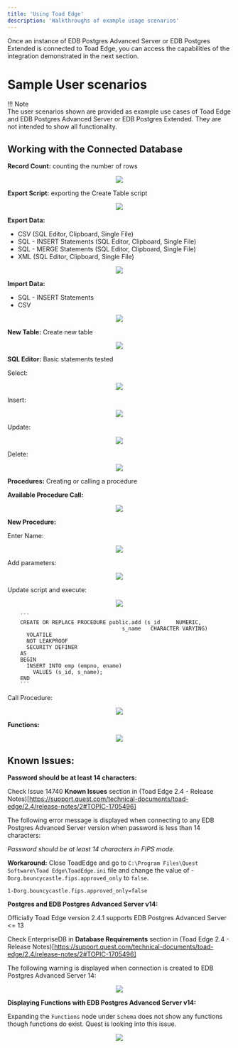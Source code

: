 ```yaml
---
title: 'Using Toad Edge'
description: 'Walkthroughs of example usage scenarios'
---
```


Once an instance of EDB Postgres Advanced Server or EDB Postgres Extended is connected to Toad Edge, you can access the capabilities of the integration demonstrated in the next section.

# Sample User scenarios

!!! Note  
  The user scenarios shown are provided as example use cases of Toad Edge and EDB Postgres Advanced Server or EDB Postgres Extended.  They are not intended to show all functionality.



## Working with the Connected Database

 **Record Count:** counting the number of rows
<p align="center">
<img src="Images/RecordCount.png">
</p>

**Export Script:** exporting the Create Table script
<p align="center">
<img src="Images/ExportScript.png">
</p>

**Export Data:**
- CSV (SQL Editor, Clipboard, Single File)
- SQL - INSERT Statements (SQL Editor, Clipboard, Single File)
- SQL - MERGE Statements (SQL Editor, Clipboard, Single File)
- XML (SQL Editor, Clipboard, Single File)

<p align="center">
<img src="Images/ExportData.png">
</p>


**Import Data:** 
- SQL - INSERT Statements
- CSV

<p align="center">
<img src="Images/ImportData.png">
</p>    
    

**New Table:** Create new table

<p align="center">
<img src="Images/NewTable.png">
</p>


**SQL Editor:** Basic statements tested

Select: 

<p align="center">
<img src="Images/Select.png">
</p>

Insert: 

<p align="center">
<img src="Images/Insert.png">
</p>

Update: 

<p align="center">
<img src="Images/Update.png">
</p>

Delete: 

<p align="center">
<img src="Images/Delete.png">
</p>
    
**Procedures:** Creating or calling a procedure

**Available Procedure Call:**

<p align="center">
<img src="Images/AvailableProcedureCall.png">
</p>

**New Procedure:**

Enter Name:

<p align="center">
<img src="Images/EnterName.png">
</p>

Add parameters:

<p align="center">
<img src="Images/AddParameters.png">
</p>

Update script and execute:

<p align="center">
<img src="Images/UpdateScriptAndExecute.png">
</p>

        ```
        CREATE OR REPLACE PROCEDURE public.add (s_id     NUMERIC,
                                        s_name   CHARACTER VARYING)
          VOLATILE
          NOT LEAKPROOF
          SECURITY DEFINER
        AS
        BEGIN
          INSERT INTO emp (empno, ename)
            VALUES (s_id, s_name);
        END
        ```


Call Procedure: 
<p align="center">
<img src="Images/CallProcedure.png">
</p>


**Functions:**
<p align="center">
<img src="Images/Functions.png">
</p>



## Known Issues: 

**Password should be at least 14 characters:**

Check Issue 14740 **Known Issues** section in (Toad Edge 2.4 - Release Notes)[https://support.quest.com/technical-documents/toad-edge/2.4/release-notes/2#TOPIC-1705496]

The following error message is displayed when connecting to any EDB Postgres Advanced Server version when password is less than 14 characters: 

*Password should be at least 14 characters in FIPS mode.*

**Workaround:** Close ToadEdge and go to `C:\Program Files\Quest Software\Toad Edge\ToadEdge.ini` file and change the value of -`Dorg.bouncycastle.fips.approved_only` to `false`.

`1-Dorg.bouncycastle.fips.approved_only=false`


**Postgres and EDB Postgres Advanced Server v14:**

Officially Toad Edge version 2.4.1 supports EDB Postgres Advanced Server <= 13

Check EnterpriseDB in **Database Requirements** section in (Toad Edge 2.4 - Release Notes)[https://support.quest.com/technical-documents/toad-edge/2.4/release-notes/2#TOPIC-1705496]

The following warning is displayed when connection is created to EDB Postgres Advanced Server 14:

<p align="center">
<img src="Images/EPASWarning.png">
</p>


**Displaying Functions with EDB Postgres Advanced Server v14:**

Expanding the `Functions` node under `Schema` does not show any functions though functions do exist.  Quest is looking into this issue.

<p align="center">
<img src="Images/DisplayingFunctions.png">
</p>
